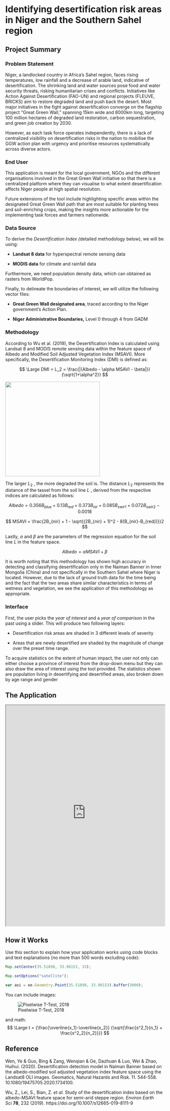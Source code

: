 # Identifying desertification risk areas in Niger and the Southern Sahel region

## Project Summary

### Problem Statement

Niger, a landlocked country in Africa’s Sahel region, faces rising temperatures, low rainfall and a decrease of arable land, indicative of desertification. The shrinking land and water sources pose food and water security threats, risking humanitarian crises and conflicts. Initiatives like Action Against Desertification (FAO-UN) and regional projects (FLEUVE, BRICKS) aim to restore degraded land and push back the desert. Most major initiatives in the fight against desertification converge on the flagship project “Great Green Wall,” spanning 15km wide and 8000km long, targeting 100 million hectares of degraded land restoration, carbon sequestration, and green job creation by 2030.

However, as each task force operates independently, there is a lack of centralized visibility on desertification risks in the nation to mobilise the GGW action plan with urgency and prioritise resources systematically across diverse actors.

### End User

This application is meant for the local government, NGOs and the different organisations involved in the Great Green Wall initiative so that there is a centralized platform where they can visualise to what extent desertification affects Niger people at high spatial resolution.

Future extensions of the tool include highlighting specific areas within the designated Great Green Wall path that are most suitable for planting trees and soil-enriching crops, making the insights more actionable for the implementing task forces and farmers nationwide.

### Data Source

To derive the *Desertification Index (*detailed methodology below), we will be using:

-   **Landsat 8 data** for hyperspectral remote sensing data

-   **MODIS data** for climate and rainfall data

Furthermore, we need population density data, which can obtained as rasters from WorldPop.

Finally, to delineate the boundaries of interest, we will utilize the following vector files:

-   **Great Green Wall designated area**, traced according to the Niger government's Action Plan.

-   **Niger Administrative Boundaries,** Level 0 through 4 from GADM

### Methodology

According to Wu et al. (2019), the Desertification Index is calculated using Landsat 8 and MODIS remote sensing data within the feature space of Albedo and Modified Soil Adjusted Vegetation Index (MSAVI). More specifically, the Desertification Monitoring Index (DMI) is defined as:

$$ \Large DMI = L_2 = \frac{|{Albedo - \alpha MSAVI - \beta|}}{\sqrt{1+\alpha^2}} $$

![](images/clipboard-736368115.png){fig-align="center" width="300"}

The larger $L_2$ , the more degraded the soil is. The distance $L_2$ represents the distance of the tassel from the soil line $L$ , derived from the respective indices are calculated as follows:

$$ Albedo = 0.356B_{blue} + 0.13B_{red} + 0.373B_{nir} + 0.085B_{swir1} + 0.072B_{swir2} - 0.0018 $$ 

$$ MSAVI = \frac{2B_{nir} + 1 - \sqrt{(2B_{nir} + 1)^2 - 8(B_{nir}-B_{red})}}2 $$ 

Lastly, $\alpha$ and $\beta$ are the parameters of the regression equation for the soil line $L$ in the feature space.

$$ Albedo = \alpha MSAVI + \beta  $$ 

It is worth noting that this methodology has shown high accuracy in detecting and classifying desertification only in the Naiman Banner in Inner Mongolia (China) and not specifically in the Southern Sahel where Niger is located. However, due to the lack of ground truth data for the time being and the fact that the two areas share similar characteristics in terms of wetness and vegetation, we see the application of this methodology as appropriate.

### Interface

First, the user picks the *year of interest* and a *year of comparison* in the past using a slider. This will produce two following layers:

-   Desertification risk areas are shaded in 3 different levels of severity

-   Areas that are newly desertified are shaded by the magnitude of change over the preset time range.

To acquire statistics on the extent of human impact, the user not only can either choose a province of interest from the drop-down menu but they can also draw the area of interest using the tool provided. The statistics shown are population living in desertifying and desertified areas, also broken down by age range and gender

## The Application

::: column-page
<iframe src="https://ollielballinger.users.earthengine.app/view/turkey-earthquake" width="100%" height="700px">

</iframe>
:::

## How it Works

Use this section to explain how your application works using code blocks and text explanations (no more than 500 words excluding code):

``` js
Map.setCenter(35.51898, 33.90153, 15);

Map.setOptions("satellite");

var aoi = ee.Geometry.Point(35.51898, 33.90153).buffer(3000);
```

You can include images:

![Pixelwise T-Test, 2018](images/beirut_change_2020.jpg)

and math: $$ \Large t = {\frac{\overline{x_1}-\overline{x_2}} {\sqrt{\frac{s^2_1}{n_1} + \frac{s^2_2}{n_2}}}} $$

## Reference

Wen, Ye & Guo, Bing & Zang, Wenqian & Ge, Dazhuan & Luo, Wei & Zhao, Huihui. (2020). Desertification detection model in Naiman Banner based on the albedo-modified soil adjusted vegetation index feature space using the Landsat8 OLI images. Geomatics, Natural Hazards and Risk. 11. 544-558. 10.1080/19475705.2020.1734100.

Wu, Z., Lei, S., Bian, Z. *et al.* Study of the desertification index based on the albedo-MSAVI feature space for semi-arid steppe region. *Environ Earth Sci* **78**, 232 (2019). https://doi.org/10.1007/s12665-019-8111-9
